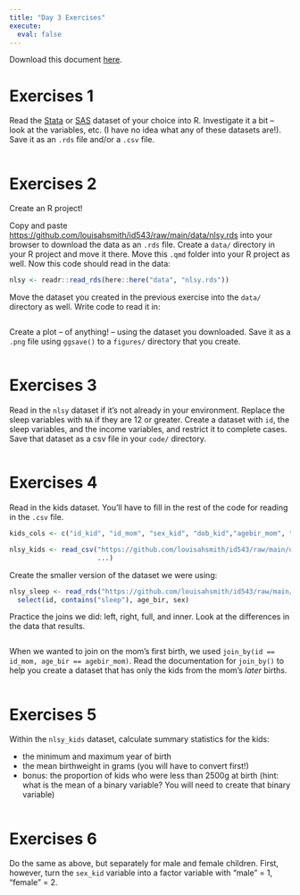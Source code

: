 ```yaml
---
title: "Day 3 Exercises"
execute: 
  eval: false
---
```


Download this document [here](_exercises_day_3.qmd).

# Exercises 1

Read the [Stata](http://www.principlesofeconometrics.com/stata.htm) or [SAS](http://www.principlesofeconometrics.com/sas.htm) dataset of your choice into R. Investigate it a bit -- look at the variables, etc. (I have no idea what any of these datasets are!). Save it as an `.rds` file and/or a `.csv` file.

```r

```

# Exercises 2

Create an R project! 

Copy and paste <https://github.com/louisahsmith/id543/raw/main/data/nlsy.rds> into your browser to download the data as an `.rds` file. Create a `data/` directory in your R project and move it there. Move this `.qmd` folder into your R project as well. Now this code should read in the data:

```r
nlsy <- readr::read_rds(here::here("data", "nlsy.rds"))
```

Move the dataset you created in the previous exercise into the `data/` directory as well. Write code to read it in:
```r

```

Create a plot -- of anything! -- using the dataset you downloaded. Save it as a `.png` file using `ggsave()` to a `figures/` directory that you create.

```r

```

# Exercises 3

Read in the `nlsy` dataset if it's not already in your environment. Replace the sleep variables with `NA` if they are 12 or greater. Create a dataset with `id`, the sleep variables, and the income variables, and restrict it to complete cases. Save that dataset as a csv file in your `code/` directory.

```r

```

# Exercises 4

Read in the kids dataset. You'll have to fill in the rest of the code for reading in the `.csv` file.

```r
kids_cols <- c("id_kid", "id_mom", "sex_kid", "dob_kid","agebir_mom", "bwt_kid")

nlsy_kids <- read_csv("https://github.com/louisahsmith/id543/raw/main/data/nlsy-child.csv", 
                      ...)

```

Create the smaller version of the dataset we were using:

```r
nlsy_sleep <- read_rds("https://github.com/louisahsmith/id543/raw/main/data/nlsy.rds") |> 
  select(id, contains("sleep"), age_bir, sex)
```

Practice the joins we did: left, right, full, and inner. Look at the differences in the data that results.

```r

```

When we wanted to join on the mom's first birth, we used `join_by(id == id_mom, age_bir == agebir_mom)`. Read the documentation for `join_by()` to help you create a dataset that has only the kids from the mom's *later* births.

```r

```

# Exercises 5

Within the `nlsy_kids` dataset, calculate summary statistics for the kids:

- the minimum and maximum year of birth
- the mean birthweight in grams (you will have to convert first!)
- bonus: the proportion of kids who were less than 2500g at birth (hint: what is the mean of a binary variable? You will need to create that binary variable)

```r

```

# Exercises 6

Do the same as above, but separately for male and female children. First, however, turn the `sex_kid` variable into a factor variable with "male" = 1, "female" = 2.